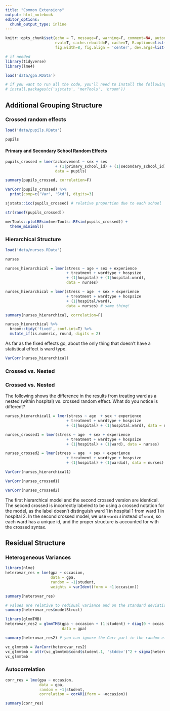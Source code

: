 ```yaml
---
title: "Common Extensions"
output: html_notebook
editor_options: 
  chunk_output_type: inline
---
```



```r
knitr::opts_chunk$set(echo = T, message=F, warning=F, comment=NA, autodep=F, 
                      eval=T, cache.rebuild=F, cache=T, R.options=list(width=120), 
                      fig.width=8, fig.align = 'center', dev.args=list(bg = 'transparent'), dev='svglite')
```

```r
# if needed
library(tidyverse)
library(lme4)

load('data/gpa.RData')

# if you want to run all the code, you'll need to install the following
# install.packages(c('sjstats', 'merTools', 'broom'))
```


## Additional Grouping Structure

### Crossed random effects

```r
load('data/pupils.RData')

pupils
```

#### Primary and Secondary School Random Effects


```r
pupils_crossed = lmer(achievement ~ sex + ses 
                      + (1|primary_school_id) + (1|secondary_school_id), 
                      data = pupils)

summary(pupils_crossed, correlation=F)
```

```r
VarCorr(pupils_crossed) %>% 
  print(comp=c('Var', 'Std'), digits=3)
```

```r
sjstats::icc(pupils_crossed) # relative proportion due to each school
```

```r
str(ranef(pupils_crossed))
```


```r
merTools::plotREsim(merTools::REsim(pupils_crossed)) +
  theme_minimal()
```


### Hierarchical Structure

```r
load('data/nurses.RData')

nurses
```


```r
nurses_hierarchical = lmer(stress ~ age + sex + experience 
                           + treatment + wardtype + hospsize 
                           + (1|hospital) + (1|hospital:ward), 
                           data = nurses)

nurses_hierarchical = lmer(stress ~ age  + sex + experience 
                           + treatment + wardtype + hospsize 
                           + (1|hospital/ward), 
                           data = nurses) # same thing!

summary(nurses_hierarchical, correlation=F)
```

```r
nurses_hierarchical %>% 
  broom::tidy('fixed', conf.int=T) %>% 
  mutate_if(is.numeric, round, digits = 2)
```


As far as the fixed effects go, about the only thing that doesn't have a statistical effect is ward type.  


```r
VarCorr(nurses_hierarchical)
```


### Crossed vs. Nested

### Crossed vs. Nested

The following shows the difference in the results from treating ward as a nested (within hospital) vs. crossed random effect. What do you notice is different?

```r
nurses_hierarchical1 = lmer(stress ~ age  + sex + experience 
                           + treatment + wardtype + hospsize 
                           + (1|hospital) + (1|hospital:ward), data = nurses)

nurses_crossed1 = lmer(stress ~ age  + sex + experience 
                           + treatment + wardtype + hospsize 
                           + (1|hospital) + (1|ward), data = nurses)

nurses_crossed2 = lmer(stress ~ age  + sex + experience 
                           + treatment + wardtype + hospsize 
                           + (1|hospital) + (1|wardid), data = nurses)
```


```r
VarCorr(nurses_hierarchical1)
```

```r
VarCorr(nurses_crossed1)
```

```r
VarCorr(nurses_crossed2)
```


The first hierarchical model and the second crossed version are identical. The second crossed is incorrectly labeled to be using a crossed notation for the model, as the label doesn't distinguish ward 1 in hospital 1 from ward 1 in hospital 2.  In the second crossed model, we use `wardid` instead of `ward`, so each ward has a unique id, and the proper structure is accounted for with  the crossed syntax.


## Residual Structure


### Heterogeneous Variances

```r
library(nlme)
heterovar_res = lme(gpa ~ occasion, 
                    data = gpa,
                    random = ~1|student, 
                    weights = varIdent(form = ~1|occasion))

summary(heterovar_res)
```

```r
# values are relative to redisual variance and on the standard deviation scale
summary(heterovar_res$modelStruct)
```

```r
library(glmmTMB)
heterovar_res2 = glmmTMB(gpa ~ occasion + (1|student) + diag(0 + occas |student), 
                         data = gpa)

summary(heterovar_res2) # you can ignore the Corr part in the random effects output
```

```r
vc_glmmtmb = VarCorr(heterovar_res2)
vc_glmmtmb = attr(vc_glmmtmb$cond$student.1, 'stddev')^2 + sigma(heterovar_res2)^2
vc_glmmtmb
```

### Autocorrelation

```r
corr_res = lme(gpa ~ occasion, 
               data = gpa,
               random = ~1|student, 
               correlation = corAR1(form = ~occasion))

summary(corr_res)
```